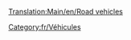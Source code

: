 [[Translation:Main/en/Road vehicles]]{{en/-}}
{{en/Bilingual box| Fr
| --
| Articles relating to Road Vehicles, Roads and RV management are listed here.}}



[[Category:fr/Véhicules]]
